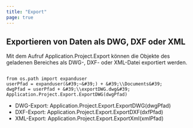 ```yaml
---
title: "Export"
page: true
---
```

## Exportieren von Daten als DWG, DXF oder XML

Mit dem Aufruf  <Bold>  <Italic> Application.Project.Export </Italic>  </Bold>  k&#246;nnen die Objekte des geladenen Bereiches als DWG-, DXF- oder XML-Datei exportiert werden.


```

from os.path import expanduser
userPfad = expanduser(&#39;~&#39;) + &#39;\\Documents&#39;
dwgPfad = userPfad + &#39;\\exportDWG.dwg&#39;
Application.Project.Export.ExportDWG(dwgPfad)

```



- DWG-Export: <Border>Application.Project.Export.ExportDWG(dwgPfad)</Border> 
- DXF-Export: <Border>Application.Project.Export.ExportDXF(dxfPfad)</Border> 
- XML-Export: <Border>Application.Project.Export.ExportXml(xmlPfad)</Border> 


